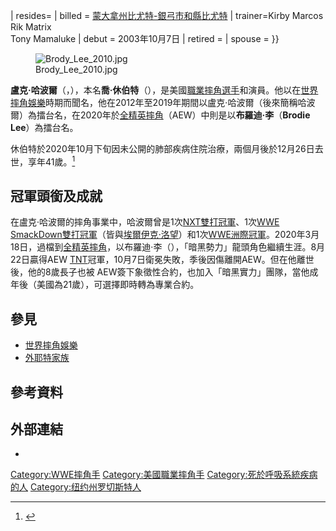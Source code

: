{{Infobox Pro Wrestler
| name = 盧克·哈波爾<br>{{lang|en|Luke Harper}}
| image = Brodie Lee at Alpha 1 crop.jpg
| img_capt = 盧克·哈波爾
| names = '''布羅迪·李'''（'''{{lang|en|Brodie Lee}}'''）<ref name=DGUSABio>{{cite web|url=http://www.dgusa.tv/roster/lee.htm|archive-url=https://web.archive.org/web/20110916221542/http://www.dgusa.tv/roster/lee.htm|title=Brodie Lee Profile|publisher=[[Dragon_Gate_USA|Dragon Gate USA]]|archive-date= 2011-09-16|access-date= 2010-05-31|language=en}}</ref><br/>Huberboy #2<ref name="sky">{{cite web|url=https://www.skysports.com/wwe/news/14203/11394250/watch-luke-harpers-journey-to-wwe-from-the-indies-to-wrestlemania|title=Luke Harper's journey to WWE from the indies to WrestleMania|format=video|work=[[Sky_Sports|Sky Sports]]|date=2018-06-04|access-date=2019-03-17|language=en|archive-date=2018-07-08|archive-url=https://web.archive.org/web/20180708221339/https://www.skysports.com/wwe/news/14203/11394250/watch-luke-harpers-journey-to-wwe-from-the-indies-to-wrestlemania|dead-url=no}}</ref><br/>Jon Huber<ref name=FCW062212>{{cite web|url=http://www.wrestleview.com/viewnews.php?id=1340474306|archive-url=https://web.archive.org/web/20120627090201/http://www.wrestleview.com/viewnews.php?id=1340474306|title=6/22 FCW Results: Winter Haven, Florida|last=Martin|first=Adam|archive-date= 2012-06-27|date= 2012-06-23|access-date= 2012-06-23|work=Wrestleview|language=en}}</ref><br/>盧克·哈波爾（{{lang|en|Luke Harper}}）
| birthname = 喬·休伯特（{{lang|en|Jon Huber}}）
| nickname = 
| height = {{height|ft=6|in=5}}
| weight = {{convert|262|lb|kg|abbr=on}}
| birth_date = {{birth date and age|mf=yes|1979|12|26}}
| birth_place={{USA}}[[紐約州|紐約州]][[門羅縣_(紐約州)|門羅縣]][[羅徹斯特_(紐約州)|羅徹斯特]]
| death_date= {{death date and age|2020|12|26|1979|12|16}}
| death_place= {{USA}}[[佛罗里达州|佛罗里达州]][[杰克逊维尔_(佛罗里达州)|杰克逊维尔]]
| death_cause = [[特发性肺纤维化|特发性肺纤维化]]<ref>{{cite podcast|url=https://www.radio.com/podcasts/aew-unrestricted-34806/amanda-huber-355625863|title=Amanda Huber|website=[[Radio.com|Radio.com]]|publisher=[[AEW_Unrestricted|AEW Unrestricted]]|date=2021-01-27|access-date=2021-01-28|language=en|archive-date=2021-02-01|archive-url=https://web.archive.org/web/20210201175530/https://www.radio.com/podcasts/aew-unrestricted-34806/amanda-huber-355625863|dead-url=no}}</ref><ref>{{cite AV media|url=https://www.youtube.com/watch?v=mbAm2I_r6C8|title=Amanda Huber {{!}} AEW Unrestricted Podcast|publisher=[[TNT_(American_TV_network)|TNT]]|work=[[All_Elite_Wrestling|All Elite Wrestling]]|date=2021-02-01|access-date=2021-02-09|language=en|archive-date=2021-02-02|archive-url=https://web.archive.org/web/20210202033751/https://www.youtube.com/watch?v=mbAm2I_r6C8|dead-url=no}}</ref>
| resides=
| billed = {{USA}}[[蒙大拿州|蒙大拿州]][[比尤特-銀弓市和縣_(蒙大拿州)|比尤特-銀弓市和縣]][[比尤特_(蒙大拿州)|比尤特]]
| trainer=Kirby Marcos<br/>Rik Matrix<br/>Tony Mamaluke
| debut = 2003年10月7日
| retired = 
| spouse = 
}}

[[File:Brody_Lee_2010.jpg|thumb]]

'''盧克·哈波爾'''（{{lang-en|'''Luke Harper'''}}，{{bd|1979年|12月26日|2020年|12月26日|catIdx=Y}}），本名'''喬·休伯特'''（{{lang-en|'''Jon Huber'''}}），是美國[[職業摔角|職業摔角選手]]和演員。他以在[[世界摔角娛樂|世界摔角娛樂]]時期而聞名，他在2012年至2019年期間以盧克·哈波爾（後來簡稱哈波爾）為擂台名，在2020年於[[全精英摔角|全精英摔角]]（AEW）中則是以'''布羅迪·李'''（'''Brodie Lee'''）為擂台名。

休伯特於2020年10月下旬因未公開的肺部疾病住院治療，兩個月後於12月26日去世，享年41歲。<ref>{{Cite web|last=Desk|first=Bob D'Angelo, Cox Media Group National Content|title=Pro wrestler Jon Huber, known as 'Brodie Lee,' dead at 41|url=https://www.fox23.com/news/trending/pro-wrestler-jon-huber-known-brodie-lee-dead-41/RVMGILO7ORAGJND5XFGL4RHSVE/|access-date=2020-12-27|website=KOKI|language=en-US|archive-date=2020-12-29|archive-url=https://web.archive.org/web/20201229200838/https://www.fox23.com/news/trending/pro-wrestler-jon-huber-known-brodie-lee-dead-41/RVMGILO7ORAGJND5XFGL4RHSVE/|dead-url=no}}</ref>

== 冠軍頭銜及成就 ==
在盧克·哈波爾的摔角事業中，哈波爾曾是1次[[NXT雙打冠軍|NXT雙打冠軍]]、1次[[SmackDown雙打冠軍|WWE SmackDown雙打冠軍]]（皆與[[埃爾伊克·洛望|埃爾伊克·洛望]]）和1次[[WWE洲際冠軍|WWE洲際冠軍]]。2020年3月18日，過檔到[[全精英摔角|全精英摔角]]，以布羅迪·李（{{lang|en|Brodie Lee}}），「暗黑勢力」龍頭角色繼續生涯。8月22日贏得AEW [[特纳电视网|TNT]]冠軍，10月7日衛冕失敗，季後因傷離開AEW。但在他離世後，他的8歲長子也被 AEW簽下象徵性合約，也加入「暗黑實力」團隊，當他成年後（美國為21歲），可選擇即時轉為專業合約。

== 參見 ==
*[[世界摔角娛樂|世界摔角娛樂]]
*[[外耶特家族|外耶特家族]]

== 參考資料 ==
{{reflist|2}}

== 外部連結 ==
{{Commons category|Brodie Lee}}
*{{IMDb name|3829606}}
{{WWE洲际冠军}}
{{authority control}}
{{DEFAULTSORT:Harper, Luke}}
[[Category:WWE摔角手|Category:WWE摔角手]]
[[Category:美國職業摔角手|Category:美國職業摔角手]]
[[Category:死於呼吸系統疾病的人|Category:死於呼吸系統疾病的人]]
[[Category:纽约州罗切斯特人|Category:纽约州罗切斯特人]]